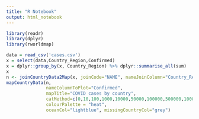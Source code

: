 ```yaml
---
title: "R Notebook"
output: html_notebook
---
```



```r
library(readr)
library(dplyr)
library(rworldmap)

data = read_csv('cases.csv')
x = select(data,Country_Region,Confirmed)
x = dplyr::group_by(x, Country_Region) %>% dplyr::summarise_all(sum)
x
n <- joinCountryData2Map(x, joinCode="NAME", nameJoinColumn="Country_Region")
mapCountryData(n,
               nameColumnToPlot="Confirmed",
               mapTitle="COVID cases by country",
               catMethod=c(0,10,100,1000,10000,50000,100000,500000,1000000,10000000),
               colourPalette = "heat",
               oceanCol="lightblue", missingCountryCol="grey")
```
